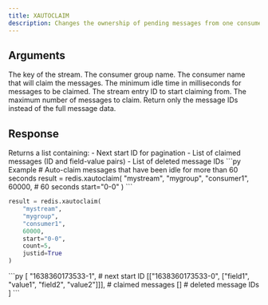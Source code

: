 ```yaml
---
title: XAUTOCLAIM
description: Changes the ownership of pending messages from one consumer to another in a stream consumer group automatically.
---
```


## Arguments

<ParamField body="key" type="str" required>
  The key of the stream.
</ParamField>

<ParamField body="group" type="str" required>
  The consumer group name.
</ParamField>

<ParamField body="consumer" type="str" required>
  The consumer name that will claim the messages.
</ParamField>

<ParamField body="min_idle_time" type="int" required>
  The minimum idle time in milliseconds for messages to be claimed.
</ParamField>

<ParamField body="start" type="str" default="0-0">
  The stream entry ID to start claiming from.
</ParamField>

<ParamField body="count" type="int">
  The maximum number of messages to claim.
</ParamField>

<ParamField body="justid" type="bool">
  Return only the message IDs instead of the full message data.
</ParamField>

## Response

<ResponseField type="List[List[str]]">
  Returns a list containing:
  - Next start ID for pagination
  - List of claimed messages (ID and field-value pairs)
  - List of deleted message IDs
</ResponseField>

<RequestExample>
```py Example
# Auto-claim messages that have been idle for more than 60 seconds
result = redis.xautoclaim(
    "mystream",
    "mygroup", 
    "consumer1",
    60000,  # 60 seconds
    start="0-0"
)
```

```py With count and justid
result = redis.xautoclaim(
    "mystream",
    "mygroup",
    "consumer1", 
    60000,
    start="0-0",
    count=5,
    justid=True
)
```
</RequestExample>

<ResponseExample>
```py
[
  "1638360173533-1",  # next start ID
  [["1638360173533-0", ["field1", "value1", "field2", "value2"]]],  # claimed messages
  []  # deleted message IDs
]
```
</ResponseExample>